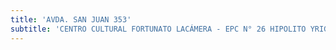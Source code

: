 ```yaml
---
title: 'AVDA. SAN JUAN 353'
subtitle: 'CENTRO CULTURAL FORTUNATO LACÁMERA - EPC N° 26 HIPOLITO YRIGOYEN - JII N° 09/04°'
---
```


#
